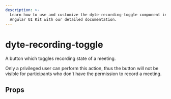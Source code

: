 ```yaml
---
description: >-
  Learn how to use and customize the dyte-recording-toggle component in Dyte's
  Angular UI Kit with our detailed documentation.
---
```


# dyte-recording-toggle

A button which toggles recording state of a meeting.

Only a privileged user can perform this action,
thus the button will not be visible for participants
who don't have the permission to record a meeting.

## Props

<PropsTable of="dyte-recording-toggle" />

<head>
  <title>Angular UI Kit dyte-recording-toggle</title>
</head>
